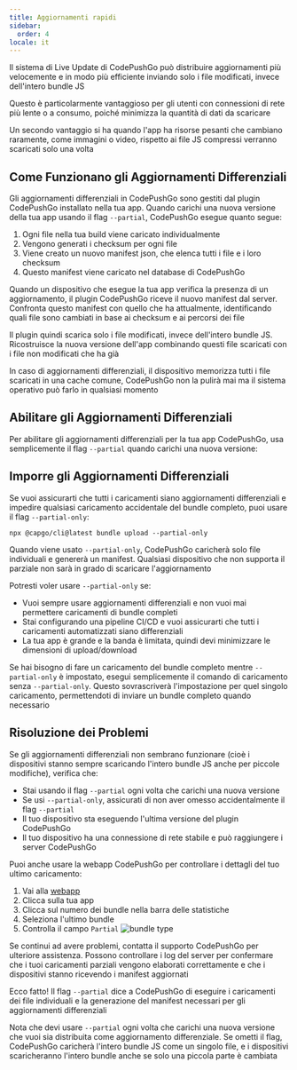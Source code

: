 ```yaml
---
title: Aggiornamenti rapidi
sidebar:
  order: 4
locale: it
---
```



Il sistema di Live Update di CodePushGo può distribuire aggiornamenti più velocemente e in modo più efficiente inviando solo i file modificati, invece dell'intero bundle JS

Questo è particolarmente vantaggioso per gli utenti con connessioni di rete più lente o a consumo, poiché minimizza la quantità di dati da scaricare

Un secondo vantaggio si ha quando l'app ha risorse pesanti che cambiano raramente, come immagini o video, rispetto ai file JS compressi verranno scaricati solo una volta

## Come Funzionano gli Aggiornamenti Differenziali

Gli aggiornamenti differenziali in CodePushGo sono gestiti dal plugin CodePushGo installato nella tua app. Quando carichi una nuova versione della tua app usando il flag `--partial`, CodePushGo esegue quanto segue:

1. Ogni file nella tua build viene caricato individualmente
2. Vengono generati i checksum per ogni file
3. Viene creato un nuovo manifest json, che elenca tutti i file e i loro checksum
4. Questo manifest viene caricato nel database di CodePushGo

Quando un dispositivo che esegue la tua app verifica la presenza di un aggiornamento, il plugin CodePushGo riceve il nuovo manifest dal server. Confronta questo manifest con quello che ha attualmente, identificando quali file sono cambiati in base ai checksum e ai percorsi dei file

Il plugin quindi scarica solo i file modificati, invece dell'intero bundle JS. Ricostruisce la nuova versione dell'app combinando questi file scaricati con i file non modificati che ha già

<Aside title="Manifest">

In caso di aggiornamenti differenziali, il dispositivo memorizza tutti i file scaricati in una cache comune, CodePushGo non la pulirà mai ma il sistema operativo può farlo in qualsiasi momento

</Aside>

## Abilitare gli Aggiornamenti Differenziali

Per abilitare gli aggiornamenti differenziali per la tua app CodePushGo, usa semplicemente il flag `--partial` quando carichi una nuova versione:

## Imporre gli Aggiornamenti Differenziali

Se vuoi assicurarti che tutti i caricamenti siano aggiornamenti differenziali e impedire qualsiasi caricamento accidentale del bundle completo, puoi usare il flag `--partial-only`:

```shell
npx @capgo/cli@latest bundle upload --partial-only
```

Quando viene usato `--partial-only`, CodePushGo caricherà solo file individuali e genererà un manifest. Qualsiasi dispositivo che non supporta il parziale non sarà in grado di scaricare l'aggiornamento

Potresti voler usare `--partial-only` se:

- Vuoi sempre usare aggiornamenti differenziali e non vuoi mai permettere caricamenti di bundle completi
- Stai configurando una pipeline CI/CD e vuoi assicurarti che tutti i caricamenti automatizzati siano differenziali
- La tua app è grande e la banda è limitata, quindi devi minimizzare le dimensioni di upload/download

Se hai bisogno di fare un caricamento del bundle completo mentre `--partial-only` è impostato, esegui semplicemente il comando di caricamento senza `--partial-only`. Questo sovrascriverà l'impostazione per quel singolo caricamento, permettendoti di inviare un bundle completo quando necessario

## Risoluzione dei Problemi

Se gli aggiornamenti differenziali non sembrano funzionare (cioè i dispositivi stanno sempre scaricando l'intero bundle JS anche per piccole modifiche), verifica che:

- Stai usando il flag `--partial` ogni volta che carichi una nuova versione
- Se usi `--partial-only`, assicurati di non aver omesso accidentalmente il flag `--partial`
- Il tuo dispositivo sta eseguendo l'ultima versione del plugin CodePushGo
- Il tuo dispositivo ha una connessione di rete stabile e può raggiungere i server CodePushGo

Puoi anche usare la webapp CodePushGo per controllare i dettagli del tuo ultimo caricamento:
<Steps>
1. Vai alla [webapp](https://app.capgo.io)
2. Clicca sulla tua app
3. Clicca sul numero dei bundle nella barra delle statistiche
4. Seleziona l'ultimo bundle
5. Controlla il campo `Partial`
  ![bundle type](/bundle_type.webp)
</Steps>

Se continui ad avere problemi, contatta il supporto CodePushGo per ulteriore assistenza. Possono controllare i log del server per confermare che i tuoi caricamenti parziali vengono elaborati correttamente e che i dispositivi stanno ricevendo i manifest aggiornati

Ecco fatto! Il flag `--partial` dice a CodePushGo di eseguire i caricamenti dei file individuali e la generazione del manifest necessari per gli aggiornamenti differenziali

Nota che devi usare `--partial` ogni volta che carichi una nuova versione che vuoi sia distribuita come aggiornamento differenziale. Se ometti il flag, CodePushGo caricherà l'intero bundle JS come un singolo file, e i dispositivi scaricheranno l'intero bundle anche se solo una piccola parte è cambiata
